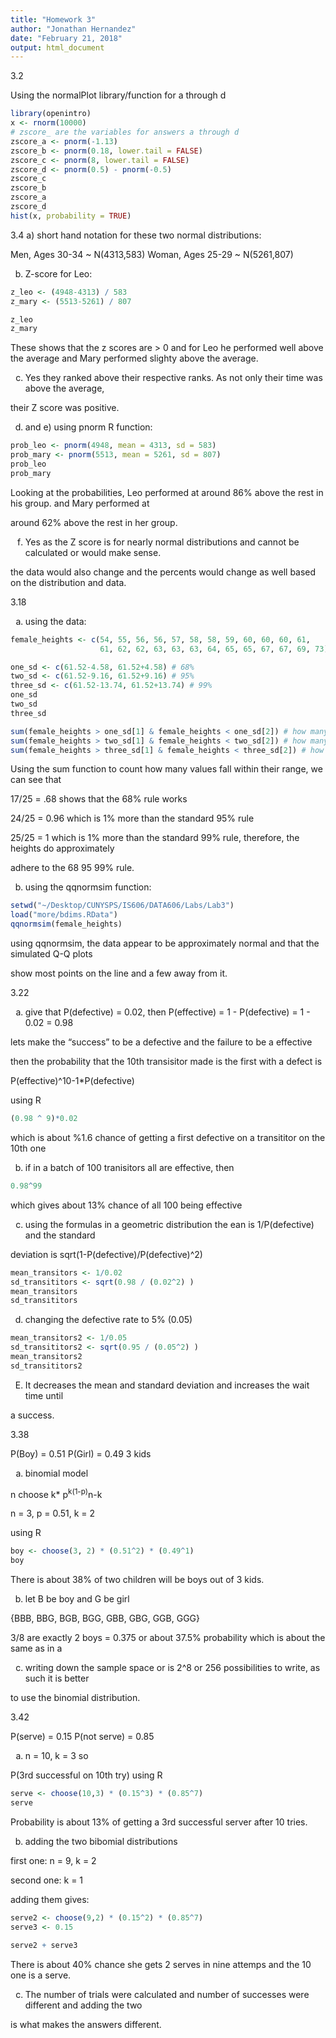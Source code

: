 ```yaml
---
title: "Homework 3"
author: "Jonathan Hernandez"
date: "February 21, 2018"
output: html_document
---
```


3.2

Using the normalPlot library/function for a through d
```r
library(openintro)
x <- rnorm(10000)
# zscore_ are the variables for answers a through d
zscore_a <- pnorm(-1.13)
zscore_b <- pnorm(0.18, lower.tail = FALSE)
zscore_c <- pnorm(8, lower.tail = FALSE)
zscore_d <- pnorm(0.5) - pnorm(-0.5)
zscore_c
zscore_b
zscore_a
zscore_d
hist(x, probability = TRUE)
```

3.4
 a) short hand notation for these two normal distributions:
 
Men, Ages 30-34 ~ N(4313,583)
Woman, Ages 25-29 ~ N(5261,807)

b) Z-score for Leo:

```r
z_leo <- (4948-4313) / 583
z_mary <- (5513-5261) / 807

z_leo
z_mary
```

These shows that the z scores are > 0 and for Leo he performed well above the average
and Mary performed slighty above the average.

c) Yes they ranked above their respective ranks. As not only their time was above the average,

their Z score was positive.

d) and e) using pnorm R function:

```r
prob_leo <- pnorm(4948, mean = 4313, sd = 583)
prob_mary <- pnorm(5513, mean = 5261, sd = 807)
prob_leo
prob_mary
```

Looking at the probabilities, Leo performed at around 86% above the rest in his group. and Mary performed at

around 62% above the rest in her group.

f) Yes as the Z score is for nearly normal distributions and cannot be calculated or would make sense.

the data would also change and the percents would change as well based on the distribution and data.

3.18

a) using the data:

```r
female_heights <- c(54, 55, 56, 56, 57, 58, 58, 59, 60, 60, 60, 61,
                    61, 62, 62, 63, 63, 63, 64, 65, 65, 67, 67, 69, 73)

one_sd <- c(61.52-4.58, 61.52+4.58) # 68%
two_sd <- c(61.52-9.16, 61.52+9.16) # 95%
three_sd <- c(61.52-13.74, 61.52+13.74) # 99%
one_sd
two_sd
three_sd

sum(female_heights > one_sd[1] & female_heights < one_sd[2]) # how many are within one sd
sum(female_heights > two_sd[1] & female_heights < two_sd[2]) # how many are within two sd
sum(female_heights > three_sd[1] & female_heights < three_sd[2]) # how many are within three sd
```
 Using the sum function to count how many values fall within their range, we can see that
 
 17/25 = .68 shows that the 68% rule works
 
 24/25 = 0.96 which is 1% more than the standard 95% rule
 
 25/25 = 1 which is 1% more than the standard 99% rule, therefore, the heights do approximately
 
adhere to the 68 95 99% rule.

b) using the qqnormsim function:

```r
setwd("~/Desktop/CUNYSPS/IS606/DATA606/Labs/Lab3")
load("more/bdims.RData")
qqnormsim(female_heights)
```

using qqnormsim, the data appear to be approximately normal and that the simulated Q-Q plots

show most points on the line and a few away from it.

3.22

a) give that P(defective) = 0.02, then P(effective) = 1 -  P(defective) = 1 - 0.02 = 0.98

lets make the "success" to be a defective and the failure to be a effective

then the probability that the 10th transisitor made is the first with a defect is

P(effective)^10-1*P(defective)

using R

```r
(0.98 ^ 9)*0.02
```

which is about %1.6 chance of getting a first defective on a transititor on the 10th one

b) if in a batch of 100 tranisitors all are effective, then

```r
0.98^99
```

which gives about 13% chance of all 100 being effective

c) using the formulas in a geometric distribution the ean is 1/P(defective) and the standard

deviation is sqrt(1-P(defective)/P(defective)^2)

```r
mean_transitors <- 1/0.02
sd_transititors <- sqrt(0.98 / (0.02^2) )
mean_transitors
sd_transititors
```
d) changing the defective rate to 5% (0.05)

```r
mean_transitors2 <- 1/0.05
sd_transititors2 <- sqrt(0.95 / (0.05^2) )
mean_transitors2
sd_transititors2
```

E) It decreases the mean and standard deviation and increases the wait time until

a success.

3.38

P(Boy) = 0.51 P(Girl) = 0.49 3 kids

a) binomial model

n choose k* p^k(1-p)^n-k

n = 3, p = 0.51, k = 2

using R

```r
boy <- choose(3, 2) * (0.51^2) * (0.49^1)
boy
```

There is about 38% of two children will be boys out of 3 kids.

b) let B be boy and G be girl

{BBB, BBG, BGB, BGG, GBB, GBG, GGB, GGG}

3/8 are exactly 2 boys = 0.375 or about 37.5% probability which is about the same as in a

c) writing down the sample space or is 2^8 or 256 possibilities to write, as such it is better

to use the binomial distribution.

3.42

P(serve) = 0.15 P(not serve) = 0.85

a) n = 10, k = 3 so

P(3rd successful on 10th try) using R

```r
serve <- choose(10,3) * (0.15^3) * (0.85^7)
serve
```

Probability is about 13% of getting a 3rd successful server after 10 tries.

b) adding the two bibomial distributions

first one: n = 9, k = 2

second one: k = 1

adding them gives:

```r
serve2 <- choose(9,2) * (0.15^2) * (0.85^7)
serve3 <- 0.15

serve2 + serve3
```

There is about 40% chance she gets 2 serves in nine attemps and the 10 one is a serve.

c) The number of trials were calculated and number of successes were different and adding the two

is what makes the answers different.
